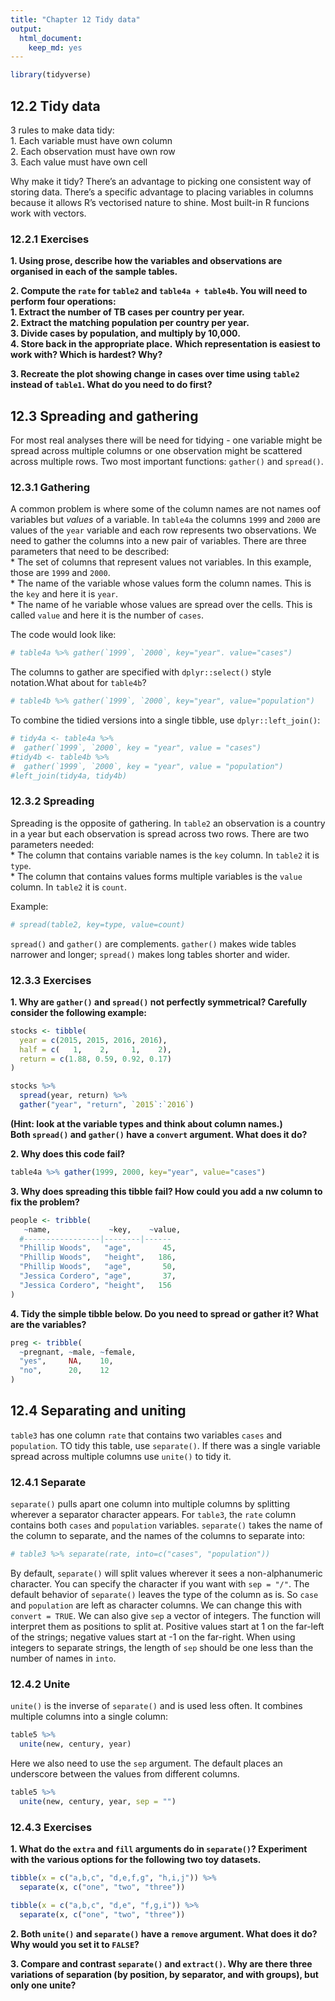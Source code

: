 ```yaml
---
title: "Chapter 12 Tidy data"
output: 
  html_document: 
    keep_md: yes
---
```


```r
library(tidyverse)
```

## 12.2 Tidy data

3 rules to make data tidy:  
1. Each variable must have own column  
2. Each observation must have own row  
3. Each value must have own cell  

Why make it tidy? There's an advantage to picking one consistent way of storing data. There's a specific advantage to placing variables in columns because it allows R's vectorised nature to shine. Most built-in R funcions work with vectors.  

### 12.2.1 Exercises  

**1. Using prose, describe how the variables and observations are organised in each of the sample tables.**  

**2. Compute the `rate` for `table2` and `table4a + table4b`. You will need to perform four operations:**  
**1. Extract the number of TB cases per country per year.**  
**2. Extract the matching population per country per year.**  
**3. Divide cases by population, and multiply by 10,000.**  
**4. Store back in the appropriate place.**  **Which representation is easiest to work with? Which is hardest? Why?**  

**3. Recreate the plot showing change in cases over time using `table2` instead of `table1`. What do you need to do first?**  


## 12.3 Spreading and gathering

For most real analyses there will be need for tidying - one variable might be spread across multiple columns or one observation might be scattered across multiple rows. Two most important functions: `gather()` and `spread()`.  

### 12.3.1 Gathering  

A common problem is where some of the column names are not names oof variables but _values_ of a variable. In `table4a` the columns `1999` and `2000` are values of the `year` variable and each row represents two observations. We need to gather the columns into a new pair of variables. There are three parameters that need to be described:  
* The set of columns that represent values not variables. In this example, those are `1999` and `2000`.  
* The name of the variable whose values form the column names. This is the `key` and here it is `year`.  
* The name of he variable whose values are spread over the cells. This is called `value` and here it is the number of `cases`.  

The code would look like:  
```r
# table4a %>% gather(`1999`, `2000`, key="year". value="cases")
```

The columns to gather are specified with `dplyr::select()` style notation.What about for `table4b`?  
```r
# table4b %>% gather(`1999`, `2000`, key="year", value="population")
```

To combine the tidied versions into a single tibble, use `dplyr::left_join()`:  
```r
# tidy4a <- table4a %>% 
#  gather(`1999`, `2000`, key = "year", value = "cases")
#tidy4b <- table4b %>% 
#  gather(`1999`, `2000`, key = "year", value = "population")
#left_join(tidy4a, tidy4b)
```

### 12.3.2 Spreading  

Spreading is the opposite of gathering. In `table2` an observation is a country in a year but each observation is spread across two rows. There are two parameters needed:  
* The column that contains variable names is the `key` column. In `table2` it is `type`.  
* The column that contains values forms multiple variables is the `value` column. In `table2` it is `count`.  

Example:  
```r
# spread(table2, key=type, value=count)
```


`spread()` and `gather()` are complements. `gather()` makes wide tables narrower and longer; `spread()` makes long tables shorter and wider.  

### 12.3.3 Exercises  

**1. Why are `gather()` and `spread()` not perfectly symmetrical? Carefully consider the following example:**  
```r
stocks <- tibble(
  year = c(2015, 2015, 2016, 2016),
  half = c(   1,    2,     1,    2),
  return = c(1.88, 0.59, 0.92, 0.17)
)

stocks %>% 
  spread(year, return) %>% 
  gather("year", "return", `2015`:`2016`)
```

**(Hint: look at the variable types and think about column names.)**  
**Both `spread()` and `gather()` have a `convert` argument. What does it do?**  

**2. Why does this code fail?**  
```r
table4a %>% gather(1999, 2000, key="year", value="cases")
```

**3. Why does spreading this tibble fail? How could you add a nw column to fix the problem?**  
```r
people <- tribble(
   ~name,             ~key,    ~value,
  #-----------------|--------|------
  "Phillip Woods",   "age",       45,
  "Phillip Woods",   "height",   186,
  "Phillip Woods",   "age",       50,
  "Jessica Cordero", "age",       37,
  "Jessica Cordero", "height",   156
)
```

**4. Tidy the simple tibble below. Do you need to spread or gather it? What are the variables?**  
```r
preg <- tribble(
  ~pregnant, ~male, ~female,
  "yes",     NA,    10,
  "no",      20,    12
)
```


## 12.4 Separating and uniting  

`table3` has one column `rate` that contains two variables `cases` and `population`. TO tidy this table, use `separate()`. If there was a single variable spread across multiple columns use `unite()` to tidy it.  

### 12.4.1 Separate  

`separate()` pulls apart one column into multiple columns by splitting wherever a separator character appears. For `table3`, the `rate` column contains both `cases` and `population` variables. `separate()` takes the name of the column to separate, and the names of the columns to separate into:  
```r
# table3 %>% separate(rate, into=c("cases", "population"))
```

By default, `separate()` will split values wherever it sees a non-alphanumeric character. You can specify the character if you want with `sep = "/"`. The default behavior of `separate()` leaves the type of the column as is. So `case` and `population` are left as character columns. We can change this with `convert = TRUE`. We can also give `sep` a vector of integers. The function will interpret them as positions to split at. Positive values start at 1 on the far-left of the strings; negative values start at -1 on the far-right. When using integers to separate strings, the length of `sep` should be one less than the number of names in `into`.  

### 12.4.2 Unite  

`unite()` is the inverse of `separate()` and is used less often. It combines multiple columns into a single column:  
```r
table5 %>% 
  unite(new, century, year)
```

Here we also need to use the `sep` argument. The default places an underscore between the values from different columns.  
```r
table5 %>% 
  unite(new, century, year, sep = "")
```

### 12.4.3 Exercises  

**1. What do the `extra` and `fill` arguments do in `separate()`? Experiment with the various options for the following two toy datasets.**  
```r
tibble(x = c("a,b,c", "d,e,f,g", "h,i,j")) %>% 
  separate(x, c("one", "two", "three"))

tibble(x = c("a,b,c", "d,e", "f,g,i")) %>% 
  separate(x, c("one", "two", "three"))
```

**2. Both `unite()` and `separate()` have a `remove` argument. What does it do? Why would you set it to `FALSE`?**  

**3. Compare and contrast `separate()` and `extract()`. Why are there three variations of separation (by position, by separator, and with groups), but only one unite?**
